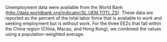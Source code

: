 Unemployment data were available from the World Bank ([http://data.worldbank.org/indicator/SL.UEM.TOTL.ZS](http://data.worldbank.org/indicator/SL.UEM.TOTL.ZS)). These data are reported as the percent of the total labor force that is available to work and seeking employment but is without work. For the three EEZs that fall within the China region (China, Macau, and Hong Kong), we combined the values using a population-weighted average.